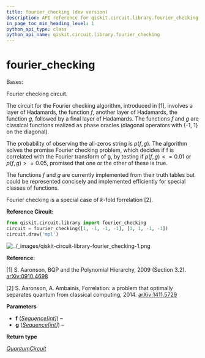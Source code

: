 ```yaml
---
title: fourier_checking (dev version)
description: API reference for qiskit.circuit.library.fourier_checking in the dev version of qiskit
in_page_toc_min_heading_level: 1
python_api_type: class
python_api_name: qiskit.circuit.library.fourier_checking
---
```


<span id="fourier-checking" />

# fourier\_checking

<Class id="qiskit.circuit.library.fourier_checking" isDedicatedPage={true} github="https://github.com/Qiskit/qiskit/tree/main/qiskit/circuit/library/fourier_checking.py#L103-L158" signature="qiskit.circuit.library.fourier_checking(f, g)" modifiers="class">
  Bases:

  Fourier checking circuit.

  The circuit for the Fourier checking algorithm, introduced in \[1], involves a layer of Hadamards, the function $f$, another layer of Hadamards, the function $g$, followed by a final layer of Hadamards. The functions $f$ and $g$ are classical functions realized as phase oracles (diagonal operators with \{-1, 1} on the diagonal).

  The probability of observing the all-zeros string is $p(f,g)$. The algorithm solves the promise Fourier checking problem, which decides if f is correlated with the Fourier transform of g, by testing if $p(f,g) <= 0.01$ or $p(f,g) >= 0.05$, promised that one or the other of these is true.

  The functions $f$ and $g$ are currently implemented from their truth tables but could be represented concisely and implemented efficiently for special classes of functions.

  Fourier checking is a special case of $k$-fold forrelation \[2].

  **Reference Circuit:**

  ```python
  from qiskit.circuit.library import fourier_checking
  circuit = fourier_checking([1, -1, -1, -1], [1, 1, -1, -1])
  circuit.draw('mpl')
  ```

  ![../\_images/qiskit-circuit-library-fourier\_checking-1.png](/images/api/qiskit/dev/qiskit-circuit-library-fourier_checking-1.png)

  **Reference:**

  \[1] S. Aaronson, BQP and the Polynomial Hierarchy, 2009 (Section 3.2). [arXiv:0910.4698](https://arxiv.org/abs/0910.4698)

  \[2] S. Aaronson, A. Ambainis, Forrelation: a problem that optimally separates quantum from classical computing, 2014. [arXiv:1411.5729](https://arxiv.org/abs/1411.5729)

  **Parameters**

  *   **f** ([*Sequence*](https://docs.python.org/3/library/collections.abc.html#collections.abc.Sequence "(in Python v3.13)")*\[*[*int*](https://docs.python.org/3/library/functions.html#int "(in Python v3.13)")*]*) –
  *   **g** ([*Sequence*](https://docs.python.org/3/library/collections.abc.html#collections.abc.Sequence "(in Python v3.13)")*\[*[*int*](https://docs.python.org/3/library/functions.html#int "(in Python v3.13)")*]*) –

  **Return type**

  [*QuantumCircuit*](qiskit.circuit.QuantumCircuit "qiskit.circuit.quantumcircuit.QuantumCircuit")
</Class>


